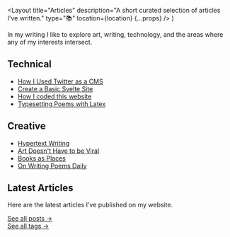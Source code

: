   <Layout
    title="Articles"
    description="A short curated selection of articles I've written."
    type="📚"
    location={location}
    {...props}
  />
)

In my writing I like to explore art, writing, technology, and the areas where any of my interests intersect.

## Technical

- [How I Used Twitter as a CMS](/articles/how-i-used-twitter-as-a-cms)
- [Create a Basic Svelte Site](/articles/create-a-svelte-site)
- [How I coded this website](/articles/how-i-coded-this-website)
- [Typesetting Poems with Latex](/articles/typesetting-poems-with-latex-i)

## Creative

- [Hypertext Writing](/articles/hypertext-writing)
- [Art Doesn't Have to be Viral](/articles/art-doesnt-have-to-be-viral)
- [Books as Places](/articles/55-books)
- [On Writing Poems Daily](/articles/on-writing-poems-daily)

## Latest Articles

Here are the latest articles I've published on my website.

<LatestArticle />

[See all posts &rarr;](/articles/all)  
[See all tags &rarr;](/articles/tags)
